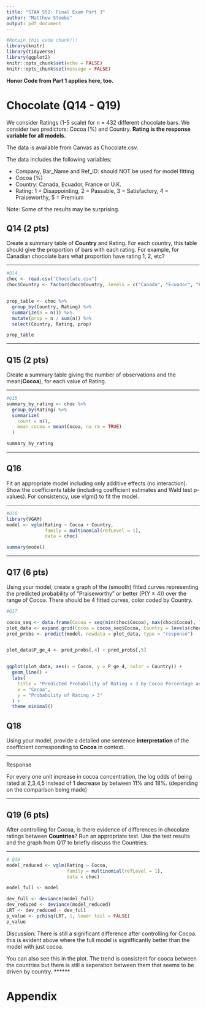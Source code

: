 ```yaml
---
title: "STAA 552: Final Exam Part 3"
author: "Matthew Stoebe"
output: pdf_document
---
```


```r
#Retain this code chunk!!!
library(knitr)
library(tidyverse)
library(ggplot2)
knitr::opts_chunk$set(echo = FALSE)
knitr::opts_chunk$set(message = FALSE)
```

**Honor Code from Part 1 applies here, too.**

# Chocolate (Q14 - Q19)

We consider Ratings (1-5 scale) for n = 432 different chocolate bars.  We consider two predictors: Cocoa (%) and Country.  **Rating is the response variable for all models.**

The data is available from Canvas as Chocolate.csv. 

The data includes the following variables:

- Company, Bar_Name and Ref_ID: should NOT be used for model fitting
- Cocoa (%)
- Country: Canada, Ecuador, France or U.K. 
- Rating: 1 = Disappointing, 2 = Passable, 3 = Satisfactory, 4 = Praiseworthy, 5 = Premium  

Note: Some of the results may be surprising.

## Q14 (2 pts)

Create a summary table of **Country** and Rating.  For each country, this table should give the proportion of bars with each rating.  For example, for Canadian chocolate bars what proportion have rating 1, 2, etc?

*****
```r
#Q14
choc <- read.csv("Chocolate.csv")
choc$Country <- factor(choc$Country, levels = c("Canada", "Ecuador", "France", "U.K."))


prop_table <- choc %>%
  group_by(Country, Rating) %>%
  summarize(n = n()) %>%
  mutate(prop = n / sum(n)) %>%
  select(Country, Rating, prop)

prop_table

```

*****

## Q15 (2 pts)

Create a summary table giving the number of observations and the mean(**Cocoa**), for each value of Rating. 

*****
```r
#Q15
summary_by_rating <- choc %>%
  group_by(Rating) %>%
  summarize(
    count = n(),
    mean_cocoa = mean(Cocoa, na.rm = TRUE)
  )

summary_by_rating
```

*****

## Q16 

Fit an appropriate model including only additive effects (no interaction).  Show the coefficients table (including coefficient estimates and Wald test p-values).  For consistency, use vlgm() to fit the model.

*****
```r
#Q16
library(VGAM)
model <- vglm(Rating ~ Cocoa + Country, 
              family = multinomial(refLevel = 1),
              data = choc)

summary(model)
```

*****

## Q17 (6 pts)

Using your model, create a graph of the (smooth) fitted curves representing the predicted probability of "Praiseworthy" or better (P(Y $\ge$ 4)) over the range of Cocoa.  There should be 4 fitted curves, color coded by Country.

```r
#Q17

cocoa_seq <- data.frame(Cocoa = seq(min(choc$Cocoa), max(choc$Cocoa), length.out = 100))
plot_data <- expand.grid(Cocoa = cocoa_seq$Cocoa, Country = levels(choc$Country))
pred_probs <- predict(model, newdata = plot_data, type = "response")


plot_data$P_ge_4 <- pred_probs[,4] + pred_probs[,5]


ggplot(plot_data, aes(x = Cocoa, y = P_ge_4, color = Country)) +
  geom_line() +
  labs(
    title = "Predicted Probability of Rating > 3 by Cocoa Percentage and Country",
    x = "Cocoa",
    y = "Probability of Rating > 3"
  ) +
  theme_minimal()

```

## Q18 

Using your model, provide a detailed one sentence **interpretation** of the coefficient corresponding to **Cocoa** in context. 

*****
Response

For every one unit increase in cocoa concentration, the log odds of being rated at 2,3,4,5 instead of 1 decrease by between 11% and 18%. (depending on the comparison being made)

*****

## Q19 (6 pts)

After controlling for Cocoa, is there evidence of differences in chocolate ratings between **Countries**?  Run an appropriate test.  Use the test results and the graph from Q17 to briefly discuss the Countries.  

*****

```r
# Q19
model_reduced <- vglm(Rating ~ Cocoa,
                      family = multinomial(refLevel = 1),
                      data = choc)

model_full <- model

dev_full <- deviance(model_full)
dev_reduced <- deviance(model_reduced)
LRT <- dev_reduced - dev_full
p_value <- pchisq(LRT, 1, lower.tail = FALSE)
p_value

```

Discussion:
There is still a significant difference after controlling for Cocoa. this is evident above where the full model is signifficantly better than the model with just cocoa. 

You can also see this in the plot. The trend is consistent for cooca between the countries but there is still a seperation between them that seems to be driven by country. 
******


# Appendix
```r
```
